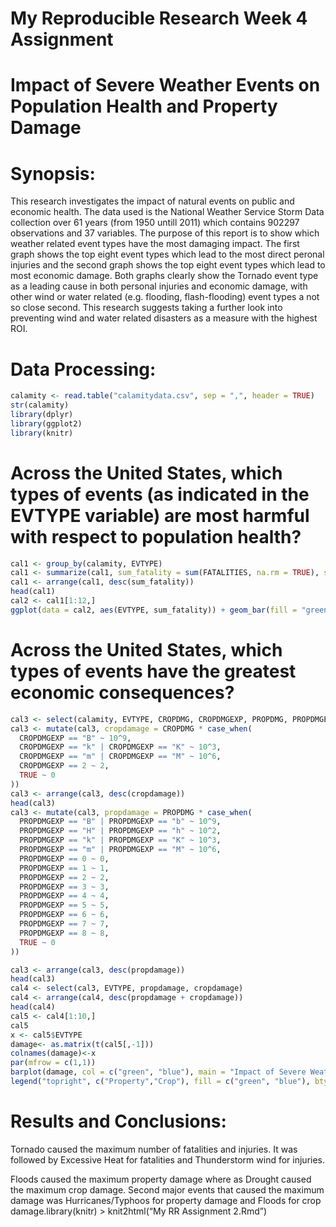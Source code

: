 My Reproducible Research Week 4 Assignment
===========================================

Impact of Severe Weather Events on Population Health and Property Damage
========================================================================

Synopsis:
========

This research investigates the impact of natural events on public and economic health. The data used is the National Weather Service Storm Data collection over 61 years (from 1950 untill 2011) which contains 902297 observations and 37 variables. The purpose of this report is to show which weather related event types have the most damaging impact. The first graph shows the top eight event types which lead to the most direct peronal injuries and the second graph shows the top eight event types which lead to most economic damage. Both graphs clearly show the Tornado event type as a leading cause in both personal injuries and economic damage, with other wind or water related (e.g. flooding, flash-flooding) event types a not so close second. This research suggests taking a further look into preventing wind and water related disasters as a measure with the highest ROI.

Data Processing:
===============

```r
calamity <- read.table("calamitydata.csv", sep = ",", header = TRUE)
str(calamity)
library(dplyr)
library(ggplot2)
library(knitr)
```


Across the United States, which types of events (as indicated in the EVTYPE variable) are most harmful with respect to population health?
=========================================================================================================================================


```r
cal1 <- group_by(calamity, EVTYPE)
cal1 <- summarize(cal1, sum_fatality = sum(FATALITIES, na.rm = TRUE), sum_injury = sum(INJURIES, na.tm = TRUE))
cal1 <- arrange(cal1, desc(sum_fatality))
head(cal1)
cal2 <- cal1[1:12,]
ggplot(data = cal2, aes(EVTYPE, sum_fatality)) + geom_bar(fill = "green", stat = "identity") + theme(axis.text.x = element_text(angle = 90, hjust = 1,size=8, color=2))
```


Across the United States, which types of events have the greatest economic consequences?
========================================================================================


```r
cal3 <- select(calamity, EVTYPE, CROPDMG, CROPDMGEXP, PROPDMG, PROPDMGEXP)
cal3 <- mutate(cal3, cropdamage = CROPDMG * case_when(
  CROPDMGEXP == "B" ~ 10^9,
  CROPDMGEXP == "k" | CROPDMGEXP == "K" ~ 10^3,
  CROPDMGEXP == "m" | CROPDMGEXP == "M" ~ 10^6,
  CROPDMGEXP == 2 ~ 2,
  TRUE ~ 0
))
cal3 <- arrange(cal3, desc(cropdamage))
head(cal3)
cal3 <- mutate(cal3, propdamage = PROPDMG * case_when(
  PROPDMGEXP == "B" | PROPDMGEXP == "b" ~ 10^9,
  PROPDMGEXP == "H" | PROPDMGEXP == "h" ~ 10^2,
  PROPDMGEXP == "k" | PROPDMGEXP == "K" ~ 10^3,
  PROPDMGEXP == "m" | PROPDMGEXP == "M" ~ 10^6,
  PROPDMGEXP == 0 ~ 0,
  PROPDMGEXP == 1 ~ 1,
  PROPDMGEXP == 2 ~ 2,
  PROPDMGEXP == 3 ~ 3,
  PROPDMGEXP == 4 ~ 4,
  PROPDMGEXP == 5 ~ 5,
  PROPDMGEXP == 6 ~ 6,
  PROPDMGEXP == 7 ~ 7,
  PROPDMGEXP == 8 ~ 8,
  TRUE ~ 0
))
```

```r
cal3 <- arrange(cal3, desc(propdamage))
head(cal3)
cal4 <- select(cal3, EVTYPE, propdamage, cropdamage)
cal4 <- arrange(cal4, desc(propdamage + cropdamage))
head(cal4)
cal5 <- cal4[1:10,]
cal5
x <- cal5$EVTYPE
damage<- as.matrix(t(cal5[,-1]))
colnames(damage)<-x
par(mfrow = c(1,1))
barplot(damage, col = c("green", "blue"), main = "Impact of Severe Weather Events on Economic Damage")
legend("topright", c("Property","Crop"), fill = c("green", "blue"), bty = "x")
```

Results and Conclusions:
=======================
Tornado caused the maximum number of fatalities and injuries. It was followed by Excessive Heat for fatalities and Thunderstorm wind for injuries.

Floods caused the maximum property damage where as Drought caused the maximum crop damage. Second major events that caused the maximum damage was Hurricanes/Typhoos for property damage and Floods for crop damage.library(knitr)
> knit2html("My RR Assignment 2.Rmd")
